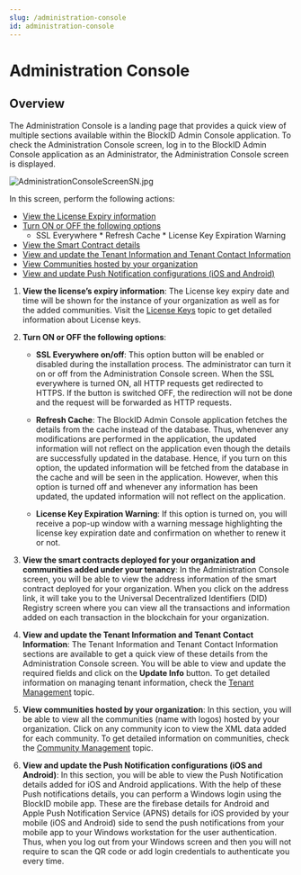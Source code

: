 ```yaml
---
slug: /administration-console
id: administration-console
---
```

# Administration Console

## Overview

The Administration Console is a landing page that provides a quick view of multiple sections available within the BlockID Admin Console application. To check the Administration Console screen, log in to the BlockID Admin Console application as an Administrator, the Administration Console screen is displayed.

![AdministrationConsoleScreenSN.jpg](https://cdn.document360.io/aeae7c88-d2f4-4a9c-bba9-c4f368260d78/Images/Documentation/AdministrationConsoleScreenSN%281%29.jpg)

In this screen, perform the following actions:

* [View the License Expiry information](#LicenseKey)
* [Turn ON or OFF the following options](#TurnONOFF)
     * SSL Everywhere
      * Refresh Cache
      * License Key Expiration Warning
* [View the Smart Contract details](#SmartContract)
* [View and update the Tenant Information and Tenant Contact Information](#ACTenants)
* [View Communities hosted by your organization](#ACCommunity)
* [View and update Push Notification configurations (iOS and Android)](#ACPush)

1. <a name = "LicenseKey"></a>**View the license’s expiry information**: The License key expiry date and time will be shown for the instance of your organization as well as for the added communities. Visit the [License Keys](https://1kosmos.document360.io/v1/docs/license-keys) topic to get detailed information about License keys.

2. <a name = "TurnONOFF"></a>**Turn ON or OFF the following options**:
    * **SSL Everywhere on/off**: This option button will be enabled or disabled during the installation process. The administrator can turn it on or off from the Administration Console screen. When the SSL everywhere is turned ON, all HTTP requests get redirected to HTTPS. If the button is switched OFF, the redirection will not be done and the request will be forwarded as HTTP requests. 
   
   * **Refresh Cache**: The BlockID Admin Console application fetches the details from the cache instead of the database. Thus, whenever any modifications are performed in the application, the updated information will not reflect on the application even though the details are successfully updated in the database. Hence, if you turn on this option, the updated information will be fetched from the database in the cache and will be seen in the application. However, when this option is turned off and whenever any information has been updated, the updated information will not reflect on the application.
   
   * **License Key Expiration Warning**: If this option is turned on, you will receive a pop-up window with a warning message highlighting the license key expiration date and confirmation on whether to renew it or not.

3. <a name = "SmartContract"></a>**View the smart contracts deployed for your organization and communities added under your tenancy**: In the Administration Console screen, you will be able to view the address information of the smart contract deployed for your organization. When you click on the address link, it will take you to the Universal Decentralized Identifiers (DID) Registry screen where you can view all the transactions and information added on each transaction in the blockchain for your organization.

4. <a name = "ACTenants"></a>**View and update the Tenant Information and Tenant Contact Information**: The Tenant Information and Tenant Contact Information sections are available to get a quick view of these details from the Administration Console screen. You will be able to view and update the required fields and click on the **Update Info** button. To get detailed information on managing tenant information, check the [Tenant Management](https://1kosmos.document360.io/v1/docs/tenant-management) topic. 

5. <a name = "ACCommunity"></a>**View communities hosted by your organization**: In this section, you will be able to view all the communities (name with logos) hosted by your organization. Click on any community icon to view the XML data added for each community. To get detailed information on communities, check  the [Community Management](https://1kosmos.document360.io/v1/docs/community-management) topic.

6. <a name = "ACPush"></a>**View and update the Push Notification configurations (iOS and Android)**: In this section, you will be able to view the Push Notification details added for iOS and Android applications. With the help of these Push notifications details, you can perform a Windows login using the BlockID mobile app. These are the firebase details for Android and Apple Push Notification Service (APNS) details for iOS provided by your mobile (iOS and Android) side to send the push notifications from your mobile app to your Windows workstation for the user authentication. Thus, when you log out from your Windows screen and then you will not require to scan the QR code or add login credentials to authenticate you every time.
